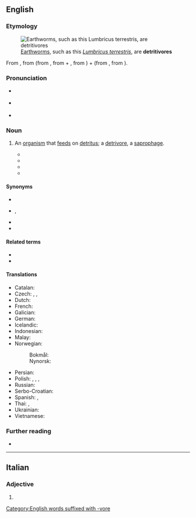 {{also|détritivore}}

==English==
{{was wotd|2017|September|11}}

===Etymology===
[[File:Earthworm 01.jpg|thumb|[[earthworm|Earthworms]], such as this ''[[Lumbricus terrestris]]'', are '''detritivores''']]

From {{der|en|de|Detritivore}}, from {{der|en|la|dētrītus||the act of [[rub#Verb|rubbing]] away}} (from {{m|la|dēterō||to rub away, to [[rub off]], to [[wear out]]}}, from {{m|la|dē-||[[away#Preposition|away]]; [[down#Preposition|down]]}} + {{m|la|terō||to rub; to [[wear away]], to wear out}}, from {{der|en|ine-pro|*terh₁-||to rub, to rub by [[twist#Verb|twisting]]; to twist, to [[turn#Verb|turn]]}}) + {{der|en|la|vorāre}} (from {{m|la|vorō||to [[devour]], to [[eat]] [[greedily]]; to [[swallow#Verb|swallow]] up}}, from {{der|en|ine-pro|*gʷerh₃-||to devour}}).

===Pronunciation===
* {{a|RP}} {{IPA|/dɛˈtɹaɪtɪvɔː/|/-ˈtɹɪ-/|lang=en}}
* {{a|GA}} {{IPA|/dəˈtɹaɪtəvɔɹ/|/-ˈtɹɪ-/|/-ɾə-/|lang=en}}
* {{hyphenation|de|tri|ti|vore|lang=en}}

===Noun===
{{en-noun}}

# {{lb|en|ecology}} An [[organism]] that [[feed#Verb|feeds]] on [[detritus]]; a [[detrivore]], a [[saprophage]].
#* {{quote-book|author=J. P. La Fage|author2=W. L. Nutting|chapter=Nutrient Dynamics of Termites|editor=M. V. Brian|title=Production Ecology of Ants and Termites|series=International Biological Programme|seriesvolume=13|location=Cambridge; New York, N.Y.|publisher={{w|Cambridge University Press}}|year=1978|page=165|pageurl=https://books.google.com/books?id=4EA9AAAAIAAJ&pg=PA165|isbn=978-0-521-21519-0|passage=Termites are herbivores and '''detritivores''' variously involved in the comminution and decomposition of vegetable matter, through most of the warm temperate and tropical zones.}}
#* {{quote-book|author=Steven Y. Newell|chapter=Estimating Fungal Biomass and Productivity in Decomposing Litter|editors=George C. Carroll and Donald T. Wicklow|title=The Fungal Community: Its Organization and Role in the Ecosystem|series=Mycology|seriesvolume=9|edition=2nd|location=New York, N.Y.|publisher={{w|Marcel Dekker}}|year=1992|page=521|pageurl=https://books.google.com/books?id=ikJfKaz0lEEC&pg=PA521|isbn=978-0-8247-8605-2|passage=If one has sound data for microbial biomass dynamics in decaying litter, along with identities of the decomposer fungi, then one can make useful projections and hypotheses regarding nutrient flow, environmental controls on decay rates, and potential '''detritivore''' production founded upon basic knowledge of the properties of fungal species and their interactions with other microbes and animals{{nb...}}.}}
#* {{quote-book|author=S. J. Ormerod|chapter=Effects on Aquatic Ecosystems|editor=M[iroslav] Radojević and [[w:Roy M. Harrison|R[oy] M. Harrison]]|title=Atmospheric Acidity: Sources, Consequences and Abatement|series=Environmental Management Series|location=Barking, Essex|publisher=[[w:Elsevier|Elsevier Science]]|year=1992|page=382|pageurl=https://books.google.com/books?id=aU3i3TEk8nYC&pg=PA382|isbn=978-1-85166-777-2|passage=Fish are represented at several trophic levels in aquatic systems, from '''detritivore''' and herbivore to carnivore.}}
#* {{quote-book|author=Louis Legendre|authorlink=Louis Legendre (oceanographer)|chapter=Pelagic Marine Ecosystems and Biogeochemical Cycles|editors=André Monaco and Patrick Prouzet|title=Ecosystem Sustainability and and Global Change|series=Seas and Oceans|location=London|publisher=ISTE Ltd.; Hoboken, N.J.: {{w|John Wiley & Sons}}|year=2014|page=46|pageurl=https://books.google.com/books?id=qD2tBQAAQBAJ&pg=PA46|isbn=978-1-84821-703-4|passage=Others are '''detritivores''' (i.e. they feed off organic detritus), such as some pteropods.}}

====Synonyms====
* {{l|en|detritophage}}
* {{l|en|detritus eater}}, {{l|en|detritus feeder}}
* {{l|en|detrivore}}
* {{l|en|saprophage}}

====Related terms====
* {{l|en|detritivorous}}
* {{l|en|detritivory}}

====Translations====
{{trans-top|organism that feeds on detritus}}
* Catalan: {{t|ca|detritívor}}
* Czech: {{t|cs|detritovor|m}}, {{t|cs|detritofág|m}}, {{t|cs|rozkladač|m}}
* Dutch: {{t|nl|detrivoor}}
* French: {{t+|fr|détritivore}}
* Galician: {{t|gl|detritívoro|m}}
* German: {{t|de|Detritivore}}
* Icelandic: {{t|is|grotætur}}
* Indonesian: {{t|id|detritivor}}
* Malay: {{t|ms|detritivor}}
* Norwegian:
*: Bokmål: {{t|no|detrivore}}
*: Nynorsk: {{t|nn|detrivore}}
{{trans-mid}}
* Persian: {{t|fa|پوده‌خوار}}
* Polish: {{t|pl|detrytusożerca}}, {{t|pl|detritofag}}, {{t|pl|detrytofag}}, {{t|pl|detrytusofag}}
* Russian: {{t|ru|детритофа́ги}}
* Serbo-Croatian: {{t|sh|detritivor}}
* Spanish: {{t+|es|detritívoro|m}}, {{t+|es|detritívora|f}}
* Thai: {{t|th|ผู้บริโภคซากพืชซากสัตว์}}, {{t|th|ผู้บริโภคซากอินทรีย์}}
* Ukrainian: {{t|uk|детритофáги}}
* Vietnamese: {{t|vi|ăn mùn bã}}
{{trans-bottom}}

===Further reading===
* {{pedia}}

[[Category:English words suffixed with -vore]]

----

==Italian==

===Adjective===
{{head|it|adjective form}}

# {{feminine plural of|detritivoro|lang=it}}